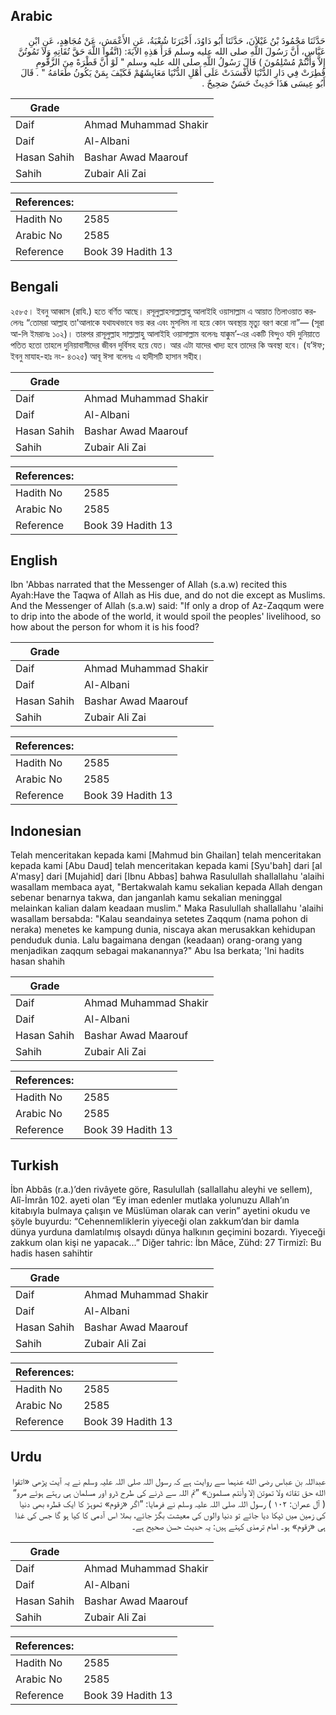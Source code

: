 ## Arabic


<div dir="rtl" lang="ar" style={{fontSize:'larger',backgroundColor:'#f8f9fa',padding:20}}>
حَدَّثَنَا مَحْمُودُ بْنُ غَيْلاَنَ، حَدَّثَنَا أَبُو دَاوُدَ، أَخْبَرَنَا شُعْبَةُ، عَنِ الأَعْمَشِ، عَنْ مُجَاهِدٍ، عَنِ ابْنِ عَبَّاسٍ، أَنَّ رَسُولَ اللَّهِ صلى الله عليه وسلم قَرَأَ هَذِهِ الآيَةَ‏:‏ ‏(‏اتَّقُوا اللَّهَ حَقَّ تُقَاتِهِ وَلاَ تَمُوتُنَّ إِلاَّ وَأَنْتُمْ مُسْلِمُونَ ‏)‏ قَالَ رَسُولُ اللَّهِ صلى الله عليه وسلم ‏"‏ لَوْ أَنَّ قَطْرَةً مِنَ الزَّقُّومِ قُطِرَتْ فِي دَارِ الدُّنْيَا لأَفْسَدَتْ عَلَى أَهْلِ الدُّنْيَا مَعَايِشَهُمْ فَكَيْفَ بِمَنْ يَكُونُ طَعَامَهُ ‏"‏ ‏.‏ قَالَ أَبُو عِيسَى هَذَا حَدِيثٌ حَسَنٌ صَحِيحٌ ‏.‏
</div>
<div style={{backgroundColor:'#f8f9fa',padding:20, marginBottom: 10}}><table> <thead> <tr> <th>Grade</th> <th></th> </tr> </thead> <tbody> <tr><td>Daif</td><td>Ahmad Muhammad Shakir</td></tr><tr><td>Daif</td><td>Al-Albani</td></tr><tr><td>Hasan Sahih</td><td>Bashar Awad Maarouf</td></tr><tr><td>Sahih</td><td>Zubair Ali Zai</td></tr></tbody></table><table> <thead> <tr> <th>References:</th> <th></th> </tr> </thead> <tbody><tr><td>Hadith No</td><td>2585</td></tr><tr><td>Arabic No</td><td>2585</td></tr><tr><td>Reference</td><td>Book 39 Hadith 13</td></tr></tbody></table></div>

## Bengali


<div dir="ltr" lang="bn" style={{fontSize:'larger',backgroundColor:'#f8f9fa',padding:20}}>
২৫৮৫। ইবনু আব্বাস (রাযি.) হতে বর্ণিত আছে। রসূলুল্লাহসাল্লাল্লাহু আলাইহি ওয়াসাল্লাম এ আয়াত তিলাওয়াত করলেনঃ “তোমরা আল্লাহ তা'আলাকে যথাযথভাবে ভয় কর এবং মুসলিম না হয়ে কোন অবস্থায় মৃত্যু বরণ করো না”— (সূরা আ-লি ইমরানঃ ১০২)। তারপর রাসূলুল্লাহ সাল্লাল্লাহু আলাইহি ওয়াসাল্লাম বলেনঃ যাক্কুম’-এর একটি বিন্দুও যদি দুনিয়াতে পতিত হতো তাহলে দুনিয়াবাসীদের জীবন দুৰ্বিসহ হয়ে যেত। আর এটা যাদের খাদ্য হবে তাদের কি অবস্থা হবে। (য’ঈফ; ইবনু মাযাহ-হাঃ নং- ৪৩২৫) আবূ ঈসা বলেনঃ এ হাদীসটি হাসান সহীহ।
</div>
<div style={{backgroundColor:'#f8f9fa',padding:20, marginBottom: 10}}><table> <thead> <tr> <th>Grade</th> <th></th> </tr> </thead> <tbody> <tr><td>Daif</td><td>Ahmad Muhammad Shakir</td></tr><tr><td>Daif</td><td>Al-Albani</td></tr><tr><td>Hasan Sahih</td><td>Bashar Awad Maarouf</td></tr><tr><td>Sahih</td><td>Zubair Ali Zai</td></tr></tbody></table><table> <thead> <tr> <th>References:</th> <th></th> </tr> </thead> <tbody><tr><td>Hadith No</td><td>2585</td></tr><tr><td>Arabic No</td><td>2585</td></tr><tr><td>Reference</td><td>Book 39 Hadith 13</td></tr></tbody></table></div>

## English


<div dir="ltr" lang="en" style={{fontSize:'larger',backgroundColor:'#f8f9fa',padding:20}}>
Ibn 'Abbas narrated that the Messenger of Allah (s.a.w) recited this Ayah:Have the Taqwa of Allah as His due, and do not die except as Muslims. And the Messenger of Allah (s.a.w) said: "If only a drop of Az-Zaqqum were to drip into the abode of the world, it would spoil the peoples' livelihood, so how about the person for whom it is his food?
</div>
<div style={{backgroundColor:'#f8f9fa',padding:20, marginBottom: 10}}><table> <thead> <tr> <th>Grade</th> <th></th> </tr> </thead> <tbody> <tr><td>Daif</td><td>Ahmad Muhammad Shakir</td></tr><tr><td>Daif</td><td>Al-Albani</td></tr><tr><td>Hasan Sahih</td><td>Bashar Awad Maarouf</td></tr><tr><td>Sahih</td><td>Zubair Ali Zai</td></tr></tbody></table><table> <thead> <tr> <th>References:</th> <th></th> </tr> </thead> <tbody><tr><td>Hadith No</td><td>2585</td></tr><tr><td>Arabic No</td><td>2585</td></tr><tr><td>Reference</td><td>Book 39 Hadith 13</td></tr></tbody></table></div>

## Indonesian


<div dir="ltr" lang="id" style={{fontSize:'larger',backgroundColor:'#f8f9fa',padding:20}}>
Telah menceritakan kepada kami [Mahmud bin Ghailan] telah menceritakan kepada kami [Abu Daud] telah menceritakan kepada kami [Syu'bah] dari [al A'masy] dari [Mujahid] dari [Ibnu Abbas] bahwa Rasulullah shallallahu 'alaihi wasallam membaca ayat, "Bertakwalah kamu sekalian kepada Allah dengan sebenar benarnya takwa, dan janganlah kamu sekalian meninggal melainkan kalian dalam keadaan muslim." Maka Rasulullah shallallahu 'alaihi wasallam bersabda: "Kalau seandainya setetes Zaqqum (nama pohon di neraka) menetes ke kampung dunia, niscaya akan merusakkan kehidupan penduduk dunia. Lalu bagaimana dengan (keadaan) orang-orang yang menjadikan zaqqum sebagai makanannya?" Abu Isa berkata; 'Ini hadits hasan shahih
</div>
<div style={{backgroundColor:'#f8f9fa',padding:20, marginBottom: 10}}><table> <thead> <tr> <th>Grade</th> <th></th> </tr> </thead> <tbody> <tr><td>Daif</td><td>Ahmad Muhammad Shakir</td></tr><tr><td>Daif</td><td>Al-Albani</td></tr><tr><td>Hasan Sahih</td><td>Bashar Awad Maarouf</td></tr><tr><td>Sahih</td><td>Zubair Ali Zai</td></tr></tbody></table><table> <thead> <tr> <th>References:</th> <th></th> </tr> </thead> <tbody><tr><td>Hadith No</td><td>2585</td></tr><tr><td>Arabic No</td><td>2585</td></tr><tr><td>Reference</td><td>Book 39 Hadith 13</td></tr></tbody></table></div>

## Turkish


<div dir="ltr" lang="tr" style={{fontSize:'larger',backgroundColor:'#f8f9fa',padding:20}}>
İbn Abbâs (r.a.)’den rivâyete göre, Rasulullah (sallallahu aleyhi ve sellem), Alî-İmrân 102. ayeti olan “Ey iman edenler mutlaka yolunuzu Allah’ın kitabıyla bulmaya çalışın ve Müslüman olarak can verin” ayetini okudu ve şöyle buyurdu: “Cehennemliklerin yiyeceği olan zakkum’dan bir damla dünya yurduna damlatılmış olsaydı dünya halkının geçimini bozardı. Yiyeceği zakkum olan kişi ne yapacak...” Diğer tahric: İbn Mâce, Zühd: 27 Tirmizî: Bu hadis hasen sahihtir
</div>
<div style={{backgroundColor:'#f8f9fa',padding:20, marginBottom: 10}}><table> <thead> <tr> <th>Grade</th> <th></th> </tr> </thead> <tbody> <tr><td>Daif</td><td>Ahmad Muhammad Shakir</td></tr><tr><td>Daif</td><td>Al-Albani</td></tr><tr><td>Hasan Sahih</td><td>Bashar Awad Maarouf</td></tr><tr><td>Sahih</td><td>Zubair Ali Zai</td></tr></tbody></table><table> <thead> <tr> <th>References:</th> <th></th> </tr> </thead> <tbody><tr><td>Hadith No</td><td>2585</td></tr><tr><td>Arabic No</td><td>2585</td></tr><tr><td>Reference</td><td>Book 39 Hadith 13</td></tr></tbody></table></div>

## Urdu


<div dir="rtl" lang="ur" style={{fontSize:'larger',backgroundColor:'#f8f9fa',padding:20}}>
عبداللہ بن عباس رضی الله عنہما سے روایت ہے کہ رسول اللہ صلی اللہ علیہ وسلم نے یہ آیت پڑھی «اتقوا الله حق تقاته ولا تموتن إلا وأنتم مسلمون» ”تم اللہ سے ڈرنے کی طرح ڈرو اور مسلمان ہی رہتے ہوئے مرو“ ( آل عمران: ۱۰۲ ) رسول اللہ صلی اللہ علیہ وسلم نے فرمایا: ”اگر «زقوم» تھوہڑ کا ایک قطرہ بھی دنیا کی زمین میں ٹپکا دیا جائے تو دنیا والوں کی معیشت بگڑ جائے، بھلا اس آدمی کا کیا ہو گا جس کی غذا ہی «زقوم» ہو۔ امام ترمذی کہتے ہیں: یہ حدیث حسن صحیح ہے۔
</div>
<div style={{backgroundColor:'#f8f9fa',padding:20, marginBottom: 10}}><table> <thead> <tr> <th>Grade</th> <th></th> </tr> </thead> <tbody> <tr><td>Daif</td><td>Ahmad Muhammad Shakir</td></tr><tr><td>Daif</td><td>Al-Albani</td></tr><tr><td>Hasan Sahih</td><td>Bashar Awad Maarouf</td></tr><tr><td>Sahih</td><td>Zubair Ali Zai</td></tr></tbody></table><table> <thead> <tr> <th>References:</th> <th></th> </tr> </thead> <tbody><tr><td>Hadith No</td><td>2585</td></tr><tr><td>Arabic No</td><td>2585</td></tr><tr><td>Reference</td><td>Book 39 Hadith 13</td></tr></tbody></table></div>